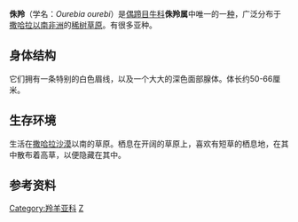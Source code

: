{{Speciesbox 
| taxon =  Ourebia ourebi
| image = Ourebia ourebi cropped.jpg
| image_width = 240px
| image_caption =一只雌性侏羚
| status = LC
| status_system = IUCN3.1
| status_ref = <ref name=iucn>{{IUCN2008|assessors=IUCN SSC Antelope Specialist Group|year=2008|id=15730|title=Ourebia ourebi|downloaded=2013年4月27日}}</ref>
| authority = （[[埃伯哈德·奥古斯特·威廉·冯·齐默尔曼|Zimmermann]]，1728）
| subdivision_ranks = 亚种
| subdivision = ''Ourebia ourebi aequatoria <br> Ourebia ourebi cottoni <br> Ourebia ourebi dorcas <br> Ourebia ourebi gallarum <br> Ourebia ourebi goslingi <br> Ourebia ourebi haggardi <br> Ourebia ourebi hastata <br> [[Kenya_Oribi|Ourebia ourebi kenyae]] <br> Ourebia ourebi montana <br> Ourebia ourebi ourebi <br> Ourebia ourebi quadriscopa <br> Ourebia ourebi rutila <br> Ourebia ourebi ugandae''
| range_map = Ourebia ourebi distribution.svg
| range_map_with = 200px
| range_map_caption = 侏羚分布区域
}}
'''侏羚'''（学名：''Ourebia ourebi''）是[[偶蹄目|偶蹄目]][[牛科|牛科]]'''侏羚属'''中唯一的一[[物种|种]]，广泛分布于[[撒哈拉以南非洲|撒哈拉以南非洲]]的[[疏林草原|稀树草原]]。有很多亚种。

== 身体结构 ==
它们拥有一条特别的白色眉线，以及一个大大的深色面部腺体。体长约50-66厘米。

==生存环境==
生活在[[撒哈拉沙漠|撒哈拉沙漠]]以南的草原。栖息在开阔的草原上，喜欢有短草的栖息地，在其中散布着高草，以便隐藏在其中。

==参考资料==
{{reflist}}
{{Taxonbar|from=Q275615}}

[[Category:羚羊亚科|Category:羚羊亚科]]
[[Category:侏羚属|Z]]


{{偶蹄目小作品}}